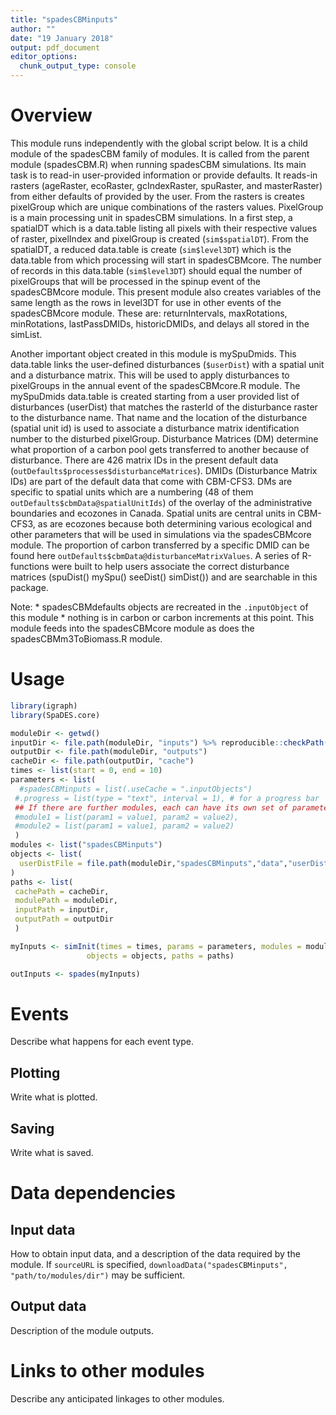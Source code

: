 ---
title: "spadesCBMinputs"
author: ""
date: "19 January 2018"
output: pdf_document
editor_options: 
  chunk_output_type: console
---

# Overview

This module runs independently with the global script below. It is a child module of the spadesCBM family of modules. It is called from the parent module (spadesCBM.R) when running spadesCBM simulations. Its main task is to read-in user-provided information or provide defaults. It reads-in rasters (ageRaster, ecoRaster, gcIndexRaster, spuRaster, and masterRaster) from either defaults of provided by the user. From the rasters is creates pixelGroup which are unique combinations of the rasters values. PixelGroup is a main processing unit in spadesCBM simulations. In a first step, a spatialDT which is a data.table listing all pixels with their respective values of raster, pixelIndex and pixelGroup is created (`sim$spatialDT`). From the spatialDT, a reduced data.table is create (`sim$level3DT`) which is the data.table from which processing will start in spadesCBMcore. The number of records in this data.table (`sim$level3DT`) should equal the number of pixelGroups that will be processed in the spinup event of the spadesCBMcore module. This present module also creates variables of the same length as the rows in level3DT for use in other events of the spadesCBMcore module. These are: returnIntervals, maxRotations, minRotations, lastPassDMIDs, historicDMIDs, and delays all stored in the simList.

Another important object created in this module is mySpuDmids. This data.table links the user-defined disturbances (`$userDist`) with a spatial unit and a disturbance matrix. This will be used to apply disturbances to pixelGroups in the annual event of the spadesCBMcore.R module. The mySpuDmids data.table is created starting from a user provided list of disturbances (userDist) that matches the rasterId of the disturbance raster to the disturbance name. That name and the location of the disturbance (spatial unit id) is used to associate a disturbance matrix identification number to the disturbed pixelGroup. Disturbance Matrices (DM) determine what proportion of a carbon pool gets transferred to another because of disturbance. There are 426 matrix IDs in the present default data (`outDefaults$processes$disturbanceMatrices`). DMIDs (Disturbance Matrix IDs) are part of the default data that come with CBM-CFS3. DMs are specific to spatial units which are a numbering (48 of them `outDefaults$cbmData@spatialUnitIds`) of the overlay of the administrative boundaries and ecozones in Canada. Spatial units are central units in CBM-CFS3, as are ecozones because both determining various ecological and other parameters that will be used in simulations via the spadesCBMcore module. The proportion of carbon transferred by a specific DMID can be found here `outDefaults$cbmData@disturbanceMatrixValues`. A series of R-functions were built to help users associate the correct disturbance matrices (spuDist() mySpu() seeDist() simDist()) and are searchable in this package.

Note: 
* spadesCBMdefaults objects are recreated in the `.inputObject` of this module
* nothing is in carbon or carbon increments at this point. This module feeds into the spadesCBMcore module as does the spadesCBMm3ToBiomass.R module. 

# Usage

```{r module_usage}
library(igraph)
library(SpaDES.core)

moduleDir <- getwd()
inputDir <- file.path(moduleDir, "inputs") %>% reproducible::checkPath(create = TRUE)
outputDir <- file.path(moduleDir, "outputs")
cacheDir <- file.path(outputDir, "cache")
times <- list(start = 0, end = 10)
parameters <- list(
  #spadesCBMinputs = list(.useCache = ".inputObjects")
 #.progress = list(type = "text", interval = 1), # for a progress bar
 ## If there are further modules, each can have its own set of parameters:
 #module1 = list(param1 = value1, param2 = value2),
 #module2 = list(param1 = value1, param2 = value2)
 )
modules <- list("spadesCBMinputs")
objects <- list(
  userDistFile = file.path(moduleDir,"spadesCBMinputs","data","userDist.csv")
)
paths <- list(
 cachePath = cacheDir,
 modulePath = moduleDir,
 inputPath = inputDir,
 outputPath = outputDir
 )

myInputs <- simInit(times = times, params = parameters, modules = modules,
                 objects = objects, paths = paths)

outInputs <- spades(myInputs)
```

# Events

Describe what happens for each event type.

## Plotting

Write what is plotted.

## Saving

Write what is saved.

# Data dependencies

## Input data

How to obtain input data, and a description of the data required by the module.
If `sourceURL` is specified, `downloadData("spadesCBMinputs", "path/to/modules/dir")` may be sufficient.

## Output data

Description of the module outputs.

# Links to other modules

Describe any anticipated linkages to other modules.

